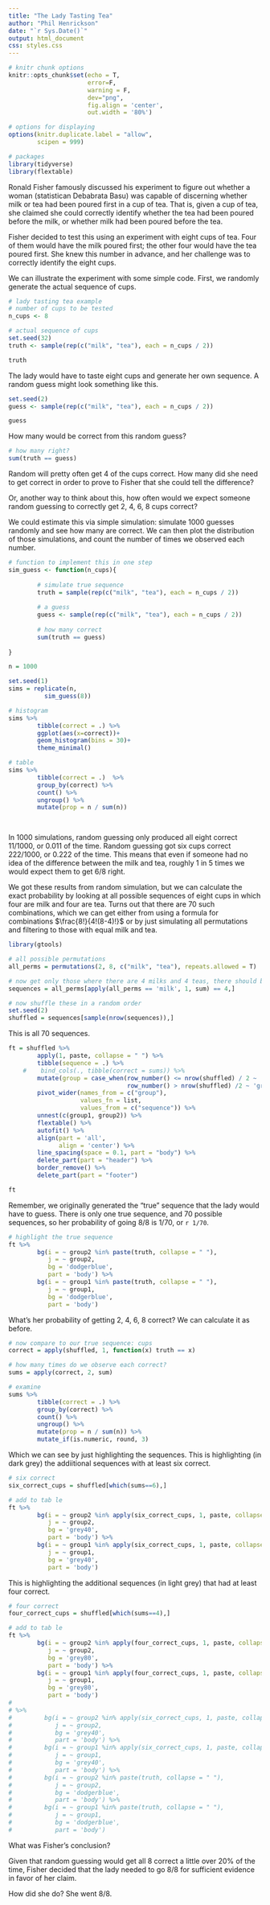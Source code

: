 ```yaml
---
title: "The Lady Tasting Tea"
author: "Phil Henrickson"
date: "`r Sys.Date()`"
output: html_document
css: styles.css
---
```


```r

# knitr chunk options
knitr::opts_chunk$set(echo = T,
                      error=F,
                      warning = F,
                      dev="png",
                      fig.align = 'center',
                      out.width = '80%')

# options for displaying
options(knitr.duplicate.label = "allow",
        scipen = 999)

```


```r

# packages
library(tidyverse)
library(flextable)

```


Ronald Fisher famously discussed his experiment to figure out whether a woman (statistican Debabrata Basu) was capable of discerning whether milk or tea had been poured first in a cup of tea. That is, given a cup of tea, she claimed she could correctly identify whether the tea had been poured before the milk, or whether milk had been poured before the tea.

Fisher decided to test this using an experiment with eight cups of tea. Four of them would have the milk poured first; the other four would have the tea poured first. She knew this number in advance, and her challenge was to correctly identify the eight cups. 

We can illustrate the experiment with some simple code. First, we randomly generate the actual sequence of cups. 

```r

# lady tasting tea example
# number of cups to be tested
n_cups <- 8

# actual sequence of cups
set.seed(32)
truth <- sample(rep(c("milk", "tea"), each = n_cups / 2))

truth

```

The lady would have to taste eight cups and generate her own sequence. A random guess might look something like this.

```r

set.seed(2)
guess <- sample(rep(c("milk", "tea"), each = n_cups / 2))

guess

```

How many would be correct from this random guess?

```r

# how many right?
sum(truth == guess)

```

Random will pretty often get 4 of the cups correct. How many did she need to get correct in order to prove to Fisher that she could tell the difference?

Or, another way to think about this, how often would we expect someone random guessing to correctly get 2, 4, 6, 8 cups correct?

We could estimate this via simple simulation: simulate 1000 guesses randomly and see how many are correct. We can then plot the distribution of those simulations, and count the number of times we observed each number.

```r

# function to implement this in one step
sim_guess <- function(n_cups){
        
        # simulate true sequence
        truth = sample(rep(c("milk", "tea"), each = n_cups / 2))
        
        # a guess
        guess <- sample(rep(c("milk", "tea"), each = n_cups / 2))
        
        # how many correct
        sum(truth == guess)
        
}

n = 1000

set.seed(1)
sims = replicate(n,
          sim_guess(8)) 

# histogram
sims %>%
        tibble(correct = .) %>%
        ggplot(aes(x=correct))+
        geom_histogram(bins = 30)+
        theme_minimal()

# table
sims %>%
        tibble(correct = .)  %>%
        group_by(correct) %>%
        count() %>%
        ungroup() %>%
        mutate(prop = n / sum(n))

        
```

In 1000 simulations, random guessing only produced all eight correct 11/1000, or 0.011 of the time. Random guessing got six cups correct 222/1000, or 0.222 of the time. This means that even if someone had no idea of the difference between the milk and tea, roughly 1 in 5 times we would expect them to get 6/8 right. 

We got these results from random simulation, but we can calculate the exact probability by looking at all possible sequences of eight cups in which four are milk and four are tea. Turns out that there are 70 such combinations, which we can get either from using a formula for combinations $\frac{8!}{4!(8-4)!}$ or by just simulating all permutations and filtering to those with equal milk and tea.

```r

library(gtools)

# all possible permutations
all_perms = permutations(2, 8, c("milk", "tea"), repeats.allowed = T)

# now get only those where there are 4 milks and 4 teas, there should be 70 sequences
sequences = all_perms[apply(all_perms == 'milk', 1, sum) == 4,] 

# now shuffle these in a random order
set.seed(2)
shuffled = sequences[sample(nrow(sequences)),]

```

This is all 70 sequences.

```r

ft = shuffled %>%
        apply(1, paste, collapse = " ") %>%
        tibble(sequence = .) %>%
    #    bind_cols(., tibble(correct = sums)) %>%
        mutate(group = case_when(row_number() <= nrow(shuffled) / 2 ~ 'group1',
                                 row_number() > nrow(shuffled) /2 ~ 'group2')) %>%
        pivot_wider(names_from = c("group"),
                    values_fn = list,
                    values_from = c("sequence")) %>%
        unnest(c(group1, group2)) %>%
        flextable() %>%
        autofit() %>%
        align(part = 'all',
              align = 'center') %>%
        line_spacing(space = 0.1, part = "body") %>%
        delete_part(part = "header") %>%
        border_remove() %>%
        delete_part(part = "footer")

ft

```

Remember, we originally generated the "true" sequence that the lady would have to guess. There is only one true sequence, and 70 possible sequences, so her probability of going 8/8 is  1/70, or `r 1/70`. 

```r

# highlight the true sequence
ft %>%
        bg(i = ~ group2 %in% paste(truth, collapse = " "),
           j = ~ group2,
           bg = 'dodgerblue', 
           part = 'body') %>%
        bg(i = ~ group1 %in% paste(truth, collapse = " "),
           j = ~ group1,
           bg = 'dodgerblue', 
           part = 'body')

```

What's her probability of getting 2, 4, 6, 8 correct? We can calculate it as before.

```r

# now compare to our true sequence: cups
correct = apply(shuffled, 1, function(x) truth == x)

# how many times do we observe each correct?
sums = apply(correct, 2, sum)

# examine
sums %>%
        tibble(correct = .) %>%
        group_by(correct) %>%
        count() %>%
        ungroup() %>%
        mutate(prop = n / sum(n)) %>%
        mutate_if(is.numeric, round, 3)

```

Which we can see by just highlighting the sequences. This is highlighting (in dark grey) the addiitional sequences with at least six correct.

```r

# six correct
six_correct_cups = shuffled[which(sums==6),]

# add to tab le
ft %>%
        bg(i = ~ group2 %in% apply(six_correct_cups, 1, paste, collapse = " "),
           j = ~ group2,
           bg = 'grey40', 
           part = 'body') %>%
        bg(i = ~ group1 %in% apply(six_correct_cups, 1, paste, collapse = " "),
           j = ~ group1,
           bg = 'grey40', 
           part = 'body')

```

This is highlighting the additional sequences (in light grey) that had at least four correct.

```r

# four correct
four_correct_cups = shuffled[which(sums==4),]

# add to tab le
ft %>%
        bg(i = ~ group2 %in% apply(four_correct_cups, 1, paste, collapse = " "),
           j = ~ group2,
           bg = 'grey80', 
           part = 'body') %>%
        bg(i = ~ group1 %in% apply(four_correct_cups, 1, paste, collapse = " "),
           j = ~ group1,
           bg = 'grey80', 
           part = 'body') 
# 
# %>%
#         bg(i = ~ group2 %in% apply(six_correct_cups, 1, paste, collapse = " "),
#            j = ~ group2,
#            bg = 'grey40', 
#            part = 'body') %>%
#         bg(i = ~ group1 %in% apply(six_correct_cups, 1, paste, collapse = " "),
#            j = ~ group1,
#            bg = 'grey40', 
#            part = 'body') %>%
#         bg(i = ~ group2 %in% paste(truth, collapse = " "),
#            j = ~ group2,
#            bg = 'dodgerblue', 
#            part = 'body') %>%
#         bg(i = ~ group1 %in% paste(truth, collapse = " "),
#            j = ~ group1,
#            bg = 'dodgerblue', 
#            part = 'body')


```

What was Fisher's conclusion?

Given that random guessing would get all 8 correct a little over 20% of the time, Fisher decided that the lady needed to go 8/8 for sufficient evidence in favor of her claim.

How did she do? She went 8/8.
